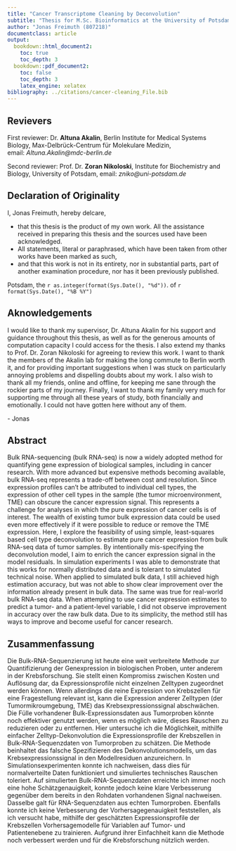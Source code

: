 ```yaml
---
title: "Cancer Transcriptome Cleaning by Deconvolution"
subtitle: "Thesis for M.Sc. Bioinformatics at the University of Potsdam"
author: "Jonas Freimuth (807218)"
documentclass: article
output:
  bookdown::html_document2:
    toc: true
    toc_depth: 3
  bookdown::pdf_document2:
    toc: false
    toc_depth: 3
    latex_engine: xelatex
bibliography: ../citations/cancer-cleaning_File.bib
---
```


\vspace*{\fill}

## Revievers {.unlisted .unnumbered}

First reviewer: Dr. **Altuna Akalin**, Berlin Institute for Medical Systems
Biology, Max-Delbrück-Centrum für Molekulare Medizin,
email:&nbsp;*Altuna.Akalin@mdc-berlin.de*

Second reviewer: Prof. Dr. **Zoran Nikoloski**, Institute for Biochemistry and
Biology, University of Potsdam, email:&nbsp;*zniko@uni-potsdam.de*

\newpage

## Declaration of Originality {.unnumbered}

I, Jonas Freimuth, hereby delcare,

* that this thesis is the product of my own work. All the assistance received in
  preparing this thesis and the sources used have been acknowledged.
* All statements, literal or paraphrased, which have been taken from other works
  have been marked as such,
* and that this work is not in its entirety, nor in substantial parts, part of
  another examination procedure, nor has it been previously published.

Potsdam, the `r as.integer(format(Sys.Date(), "%d"))`. of
`r format(Sys.Date(), "%B %Y")`

\newpage

## Aknowledgements {.unnumbered}

I would like to thank my supervisor, Dr. Altuna Akalin for his support and
guidance throughout this thesis, as well as for the generous amounts of
computation capacity I could access for the thesis. I also extend my thanks to
Prof. Dr. Zoran Nikoloski for agreeing to review this work. I want to thank the
members of the Akalin lab for making the long commute to Berlin worth it, and
for providing important suggestions when I was stuck on particularly annoying
problems and dispelling doubts about my work. I also wish to thank all my
friends, online and offline, for keeping me sane through the rockier parts of my
journey. Finally, I want to thank my family very much for supporting me through
all these years of study, both financially and emotionally. I could not have
gotten here without any of them.

\- Jonas

\newpage

## Abstract {.unnumbered}

Bulk RNA-sequencing (bulk RNA-seq) is now a widely adopted method for
quantifying gene expression of biological samples, including in cancer research.
With more advanced but expensive methods becoming available, bulk RNA-seq
represents a trade-off between cost and resolution. Since expression profiles
can't be attributed to individual cell types, the expression of other cell types
in the sample (the tumor microenvironment, TME) can obscure the cancer
expression signal. This represents a challenge for analyses in which the pure
expression of cancer cells is of interest. The wealth of existing tumor bulk
expression data could be used even more effectively if it were possible to
reduce or remove the TME expression. Here, I explore the feasibility of using
simple, least-squares based cell type deconvolution to estimate pure cancer
expression from bulk RNA-seq data of tumor samples. By intentionally
mis-specifying the deconvolution model, I aim to enrich the cancer expression
signal in the model residuals. In simulation experiments I was able to
demonstrate that this works for normally distributed data and is tolerant to
simulated technical noise. When applied to simulated bulk data, I still achieved
high estimation accuracy, but was not able to show clear improvement over the
information already present in bulk data. The same was true for real-world bulk
RNA-seq data. When attempting to use cancer expression estimates to predict a
tumor- and a patient-level variable, I did not observe improvement in accuracy
over the raw bulk data. Due to its simplicity, the method still has ways to
improve and become useful for cancer research.

\newpage

## Zusammenfassung {.unnumbered}

Die Bulk-RNA-Sequenzierung ist heute eine weit verbreitete Methode zur
Quantifizierung der Genexpression in biologischen Proben, unter anderem in der
Krebsforschung. Sie stellt einen Kompromiss zwischen Kosten und Auflösung dar,
da Expressionsprofile nicht einzelnen Zelltypen zugeordnet werden können. Wenn
allerdings die reine Expression von Krebszellen für eine Fragestellung relevant
ist, kann die Expression anderer Zelltypen (der Tumormikroumgebung, TME) das
Krebsexpressionssignal abschwächen. Die Fülle vorhandener Bulk-Expressionsdaten
aus Tumorproben könnte noch effektiver genutzt werden, wenn es möglich wäre,
dieses Rauschen zu reduzieren oder zu entfernen. Hier untersuche ich die
Möglichkeit, mithilfe einfacher Zelltyp-Dekonvolution die Expressionsprofile der
Krebszellen in Bulk-RNA-Sequenzdaten von Tumorproben zu schätzen. Die Methode
beinhaltet das falsche Spezifizieren des Dekonvolutionsmodells, um das
Krebsexpressionssignal in den Modellresiduen anzureichern. In
Simulationsexperimenten konnte ich nachweisen, dass dies für normalverteilte
Daten funktioniert und simuliertes technisches Rauschen toleriert. Auf
simulierten Bulk-RNA-Sequenzdaten erreichte ich immer noch eine hohe
Schätzgenauigkeit, konnte jedoch keine klare Verbesserung gegenüber dem bereits
in den Rohdaten vorhandenen Signal nachweisen. Dasselbe galt für
RNA-Sequenzdaten aus echten Tumorproben. Ebenfalls konnte ich keine Verbesserung
der Vorhersagegenauigkeit feststellen, als ich versucht habe, mithilfe der
geschätzten Expressionsprofile der Krebszellen Vorhersagemodelle für Variablen
auf Tumor- und Patientenebene zu trainieren. Aufgrund ihrer Einfachheit kann die
Methode noch verbessert werden und für die Krebsforschung nützlich werden.

\newpage

\tableofcontents

\newpage

\listoffigures

\newpage

\listoftables

\newpage
